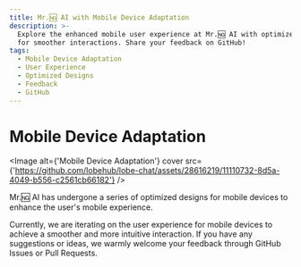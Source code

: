 ```yaml
---
title: Mr.🆖 AI with Mobile Device Adaptation
description: >-
  Explore the enhanced mobile user experience at Mr.🆖 AI with optimized designs
  for smoother interactions. Share your feedback on GitHub!
tags:
  - Mobile Device Adaptation
  - User Experience
  - Optimized Designs
  - Feedback
  - GitHub
---
```


# Mobile Device Adaptation

<Image
  alt={'Mobile Device Adaptation'}
  cover
  src={'https://github.com/lobehub/lobe-chat/assets/28616219/11110732-8d5a-4049-b556-c2561cb66182'}
/>

Mr.🆖 AI has undergone a series of optimized designs for mobile devices to enhance the user's mobile experience.

Currently, we are iterating on the user experience for mobile devices to achieve a smoother and more intuitive interaction. If you have any suggestions or ideas, we warmly welcome your feedback through GitHub Issues or Pull Requests.
